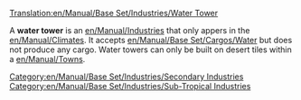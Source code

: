 [[Translation:en/Manual/Base Set/Industries/Water Tower]]

{{en/Manual/Base Set/Industries/Industries|name=Water Tower
|image=en/Manual/Base Set/Industries/Water tower.png
|climates=[[en/Manual/Climates]]
|accepts=[[en/Manual/Base Set/Cargos/Water]]
|produces=Nothing
}}
A '''water tower''' is an [[en/Manual/Industries]] that only appers in the [[en/Manual/Climates]]. It accepts [[en/Manual/Base Set/Cargos/Water]] but does not produce any cargo. Water towers can only be built on desert tiles within a [[en/Manual/Towns]].

{{en/Manual/Base Set/Industries/Navbox Industries}}

[[Category:en/Manual/Base Set/Industries/Secondary Industries]]
[[Category:en/Manual/Base Set/Industries/Sub-Tropical Industries]]